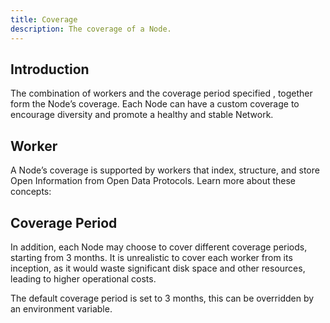 ```yaml
---
title: Coverage
description: The coverage of a Node.
---
```


## Introduction

The combination of workers and the coverage period specified , together form the Node’s coverage. Each Node can have a custom coverage to encourage diversity and promote a healthy and stable Network.

## Worker

A Node’s coverage is supported by workers that index, structure, and store Open Information from Open Data Protocols. Learn more about these concepts:

<Cards>
  <Card href="/guide/core/dsl/worker" title="Worker" description="Learn about the Worker." />
  <Card href="/guide/core/protocols/open-data-protocol" title="Open Data Protocol" description="Learn about the Open Data Protocol." />
</Cards>

## Coverage Period

In addition, each Node may choose to cover different coverage periods, starting from 3 months. It is unrealistic to cover each worker from its inception, as it would waste significant disk space and other resources, leading to higher operational costs.

<Callout>
  The default coverage period is set to 3 months, this can be overridden by an environment variable.
</Callout>
